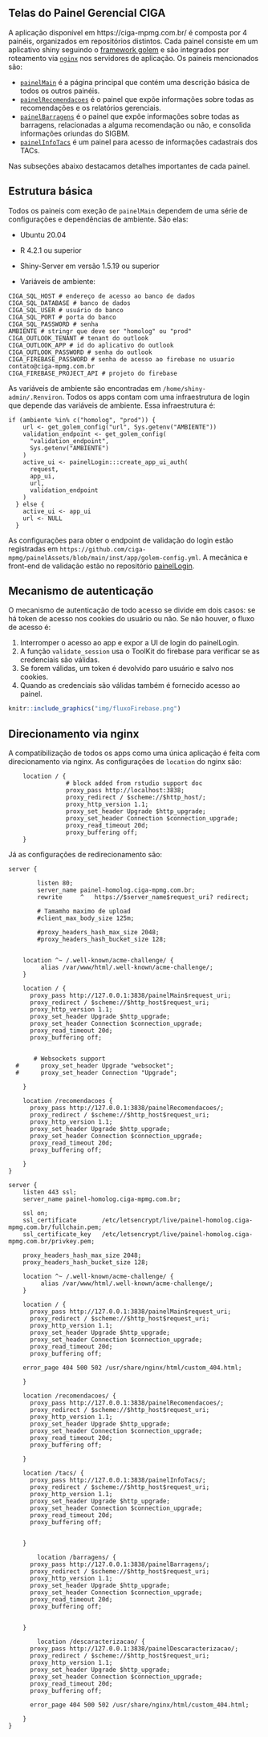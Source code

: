 ## Telas do Painel Gerencial CIGA

A aplicação disponível em https://ciga-mpmg.com.br/ é composta por 4 painéis, organizados em repositórios distintos. Cada painel consiste em um aplicativo shiny seguindo o [framework golem](https://golemverse.org/) e são integrados por roteamento via [`nginx`](https://www.nginx.com/) nos servidores de aplicação. Os paineis mencionados são:

-   [`painelMain`](https://github.com/ciga-mpmg/painelMain) é a página principal que contém uma descrição básica de todos os outros painéis.
-   [`painelRecomendacoes`](https://github.com/ciga-mpmg/painelRecomendacoes) é o painel que expõe informações sobre todas as recomendações e os relatórios gerenciais.
-   [`painelBarragens`](https://github.com/ciga-mpmg/Barragens) é o painel que expõe informações sobre todas as barragens, relacionadas a alguma recomendação ou não, e consolida informações oriundas do SIGBM.
-   [`painelInfoTacs`](https://github.com/ciga-mpmg/painelInfoTacs) é um painel para acesso de informações cadastrais dos TACs.

Nas subseções abaixo destacamos detalhes importantes de cada painel.

## Estrutura básica

Todos os paineis com exeção de `painelMain` dependem de uma série de configurações e dependências de ambiente. São elas:

-   Ubuntu 20.04

-   R 4.2.1 ou superior

-   Shiny-Server em versão 1.5.19 ou superior

-   Variáveis de ambiente:

```         
CIGA_SQL_HOST # endereço de acesso ao banco de dados
CIGA_SQL_DATABASE # banco de dados
CIGA_SQL_USER # usuário do banco
CIGA_SQL_PORT # porta do banco
CIGA_SQL_PASSWORD # senha
AMBIENTE # stringr que deve ser "homolog" ou "prod"
CIGA_OUTLOOK_TENANT # tenant do outlook
CIGA_OUTLOOK_APP # id do aplicativo do outlook
CIGA_OUTLOOK_PASSWORD # senha do outlook
CIGA_FIREBASE_PASSWORD # senha de acesso ao firebase no usuario contato@ciga-mpmg.com.br
CIGA_FIREBASE_PROJECT_API # projeto do firebase
```

As variáveis de ambiente são encontradas em `/home/shiny-admin/.Renviron`. Todos os apps contam com uma infraestrutura de login que depende das variáveis de ambiente. Essa infraestrutura é:

```         
if (ambiente %in% c("homolog", "prod")) {
    url <- get_golem_config("url", Sys.getenv("AMBIENTE"))
    validation_endpoint <- get_golem_config(
      "validation_endpoint",
      Sys.getenv("AMBIENTE")
    )
    active_ui <- painelLogin:::create_app_ui_auth(
      request,
      app_ui,
      url,
      validation_endpoint
    )
  } else {
    active_ui <- app_ui
    url <- NULL
  }
```

As configurações para obter o endpoint de validação do login estão registradas em `https://github.com/ciga-mpmg/painelAssets/blob/main/inst/app/golem-config.yml`. A mecânica e front-end de validação estão no repositório [painelLogin](https://github.com/ciga-mpmg/painelLogin).

## Mecanismo de autenticação

O mecanismo de autenticação de todo acesso se divide em dois casos: se há token de acesso nos cookies do usuário ou não. Se não houver, o fluxo de acesso é:

1.  Interromper o acesso ao app e expor a UI de login do painelLogin.
2.  A função `validate_session` usa o ToolKit do firebase para verificar se as credenciais são válidas.
3.  Se forem válidas, um token é devolvido paro usuário e salvo nos cookies.
4.  Quando as credenciais são válidas também é fornecido acesso ao painel.

```r
knitr::include_graphics("img/fluxoFirebase.png")
```

## Direcionamento via nginx

A compatibilização de todos os apps como uma única aplicação é feita com direcionamento via nginx. As configurações de `location` do nginx são:

```         
    location / {
                # block added from rstudio support doc
                proxy_pass http://localhost:3838;
                proxy_redirect / $scheme://$http_host/;
                proxy_http_version 1.1;
                proxy_set_header Upgrade $http_upgrade;
                proxy_set_header Connection $connection_upgrade;
                proxy_read_timeout 20d;
                proxy_buffering off;
    }
```

Já as configurações de redirecionamento são:

```         
server {

        listen 80;
        server_name painel-homolog.ciga-mpmg.com.br;
        rewrite     ^   https://$server_name$request_uri? redirect;

        # Tamamho maximo de upload
        #client_max_body_size 125m;

        #proxy_headers_hash_max_size 2048;
        #proxy_headers_hash_bucket_size 128;


    location ^~ /.well-known/acme-challenge/ {
         alias /var/www/html/.well-known/acme-challenge/;
    }

    location / {
      proxy_pass http://127.0.0.1:3838/painelMain$request_uri;
      proxy_redirect / $scheme://$http_host$request_uri;
      proxy_http_version 1.1;
      proxy_set_header Upgrade $http_upgrade;
      proxy_set_header Connection $connection_upgrade;
      proxy_read_timeout 20d;
      proxy_buffering off;


       # Websockets support
  #      proxy_set_header Upgrade "websocket";
  #      proxy_set_header Connection "Upgrade";

    }

    location /recomendacoes {
      proxy_pass http://127.0.0.1:3838/painelRecomendacoes/;
      proxy_redirect / $scheme://$http_host$request_uri;
      proxy_http_version 1.1;
      proxy_set_header Upgrade $http_upgrade;
      proxy_set_header Connection $connection_upgrade;
      proxy_read_timeout 20d;
      proxy_buffering off;

    }
}

server {
    listen 443 ssl;
    server_name painel-homolog.ciga-mpmg.com.br;

    ssl on;
    ssl_certificate       /etc/letsencrypt/live/painel-homolog.ciga-mpmg.com.br/fullchain.pem;
    ssl_certificate_key   /etc/letsencrypt/live/painel-homolog.ciga-mpmg.com.br/privkey.pem;

    proxy_headers_hash_max_size 2048;
    proxy_headers_hash_bucket_size 128;

    location ^~ /.well-known/acme-challenge/ {
         alias /var/www/html/.well-known/acme-challenge/;
    }

    location / {
      proxy_pass http://127.0.0.1:3838/painelMain$request_uri;
      proxy_redirect / $scheme://$http_host$request_uri;
      proxy_http_version 1.1;
      proxy_set_header Upgrade $http_upgrade;
      proxy_set_header Connection $connection_upgrade;
      proxy_read_timeout 20d;
      proxy_buffering off;

    error_page 404 500 502 /usr/share/nginx/html/custom_404.html;

    }

    location /recomendacoes/ {
      proxy_pass http://127.0.0.1:3838/painelRecomendacoes/;
      proxy_redirect / $scheme://$http_host$request_uri;
      proxy_http_version 1.1;
      proxy_set_header Upgrade $http_upgrade;
      proxy_set_header Connection $connection_upgrade;
      proxy_read_timeout 20d;
      proxy_buffering off;

    }

    location /tacs/ {
      proxy_pass http://127.0.0.1:3838/painelInfoTacs/;
      proxy_redirect / $scheme://$http_host$request_uri;
      proxy_http_version 1.1;
      proxy_set_header Upgrade $http_upgrade;
      proxy_set_header Connection $connection_upgrade;
      proxy_read_timeout 20d;
      proxy_buffering off;


    }

        location /barragens/ {
      proxy_pass http://127.0.0.1:3838/painelBarragens/;
      proxy_redirect / $scheme://$http_host$request_uri;
      proxy_http_version 1.1;
      proxy_set_header Upgrade $http_upgrade;
      proxy_set_header Connection $connection_upgrade;
      proxy_read_timeout 20d;
      proxy_buffering off;


    }

        location /descaracterizacao/ {
      proxy_pass http://127.0.0.1:3838/painelDescaracterizacao/;
      proxy_redirect / $scheme://$http_host$request_uri;
      proxy_http_version 1.1;
      proxy_set_header Upgrade $http_upgrade;
      proxy_set_header Connection $connection_upgrade;
      proxy_read_timeout 20d;
      proxy_buffering off;

      error_page 404 500 502 /usr/share/nginx/html/custom_404.html;

    }
}
```